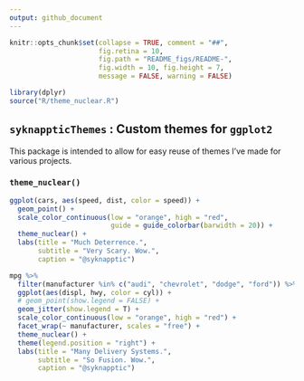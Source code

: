 ```yaml
---
output: github_document
---
```


```r
knitr::opts_chunk$set(collapse = TRUE, comment = "##",
                      fig.retina = 10,
                      fig.path = "README_figs/README-",
                      fig.width = 10, fig.height = 7,
                      message = FALSE, warning = FALSE)

library(dplyr)
source("R/theme_nuclear.R")
```

## `syknappticThemes` : Custom themes for `ggplot2`

This package is intended to allow for easy reuse of themes I've made for various projects.

### `theme_nuclear()`

```r
ggplot(cars, aes(speed, dist, color = speed)) +
  geom_point() +
  scale_color_continuous(low = "orange", high = "red",
                         guide = guide_colorbar(barwidth = 20)) +
  theme_nuclear() +
  labs(title = "Much Deterrence.",
       subtitle = "Very Scary. Wow.",
       caption = "@syknapptic")
```

```r
mpg %>%
  filter(manufacturer %in% c("audi", "chevrolet", "dodge", "ford")) %>%
  ggplot(aes(displ, hwy, color = cyl)) +
  # geom_point(show.legend = FALSE) +
  geom_jitter(show.legend = T) +
  scale_color_continuous(low = "orange", high = "red") +
  facet_wrap(~ manufacturer, scales = "free") +
  theme_nuclear() +
  theme(legend.position = "right") +
  labs(title = "Many Delivery Systems.",
       subtitle = "So Fusion. Wow.",
       caption = "@syknapptic")
```

